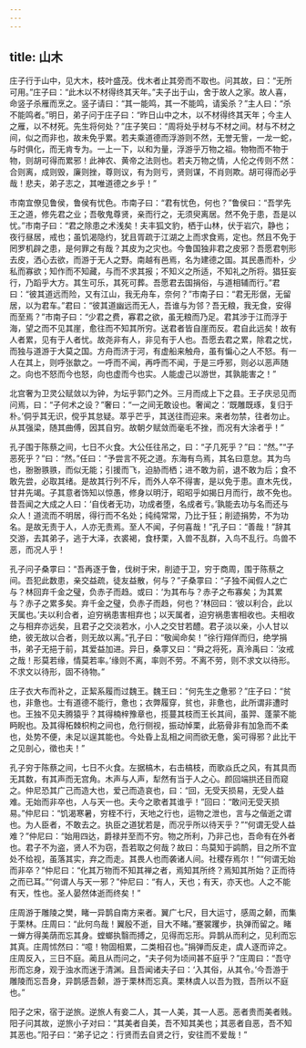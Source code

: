```yaml
---
---
---
```

title: 山木
---



庄子行于山中，见大木，枝叶盛茂。伐木者止其旁而不取也。问其故，曰：“无所可用。”庄子曰：“此木以不材得终其天年。”夫子出于山，舍于故人之家。故人喜，命竖子杀雁而烹之。竖子请曰：“其一能鸣，其一不能鸣，请奚杀？”主人曰：“杀不能鸣者。”明日，弟子问于庄子曰：“昨日山中之木，以不材得终其天年；今主人之雁，以不材死。先生将何处？”庄子笑曰：“周将处乎材与不材之间。材与不材之间，似之而非也，故未免乎累。若夫乘道德而浮游则不然，无誉无訾，一龙一蛇，与时俱化，而无肯专为。一上一下，以和为量，浮游乎万物之祖。物物而不物于物，则胡可得而累邪！此神农、黄帝之法则也。若夫万物之情，人伦之传则不然：合则离，成则毁，廉则挫，尊则议，有为则亏，贤则谋，不肖则欺。胡可得而必乎哉！悲夫，弟子志之，其唯道德之乡乎！”

市南宜僚见鲁侯，鲁侯有忧色。市南子曰：“君有忧色，何也？”鲁侯曰：“吾学先王之道，修先君之业；吾敬鬼尊贤，亲而行之，无须臾离居。然不免于患，吾是以忧。”市南子曰：“君之除患之术浅矣！夫丰狐文豹，栖于山林，伏于岩穴，静也；夜行昼居，戒也；虽饥渴隐约，犹且胥疏于江湖之上而求食焉，定也。然且不免于罔罗机辟之患，是何罪之有哉？其皮为之灾也。今鲁国独非君之皮邪？吾愿君刳形去皮，洒心去欲，而游于无人之野。南越有邑焉，名为建德之国。其民愚而朴，少私而寡欲；知作而不知藏，与而不求其报；不知义之所适，不知礼之所将。猖狂妄行，乃蹈乎大方。其生可乐，其死可葬。吾愿君去国捐俗，与道相辅而行。”君曰：“彼其道远而险，又有江山，我无舟车，奈何？”市南子曰：“君无形倨，无留居，以为君车。”君曰：“彼其道幽远而无人，吾谁与为邻？吾无粮，我无食，安得而至焉？”市南子曰：“少君之费，寡君之欲，虽无粮而乃足。君其涉于江而浮于海，望之而不见其崖，愈往而不知其所穷。送君者皆自崖而反。君自此远矣！故有人者累，见有于人者忧。故尧非有人，非见有于人也。吾愿去君之累，除君之忧，而独与道游于大莫之国。方舟而济于河，有虚船来触舟，虽有惼心之人不怒。有一人在其上，则呼张歙之。一呼而不闻，再呼而不闻，于是三呼邪，则必以恶声随之。向也不怒而今也怒，向也虚而今也实。人能虚己以游世，其孰能害之！”

北宫奢为卫灵公赋敛以为钟，为坛乎郭门之外。三月而成上下之县。王子庆忌见而问焉，曰：“子何术之设？”奢曰：“一之间无敢设也。奢闻之：‘既雕既琢，复归于朴。’侗乎其无识，傥乎其怠疑。萃乎芒乎，其送往而迎来。来者勿禁，往者勿止。从其强梁，随其曲傅，因其自穷。故朝夕赋敛而毫毛不挫，而况有大涂者乎！”

孔子围于陈蔡之间，七日不火食。大公任往吊之，曰：“子几死乎？”曰：“然。”“子恶死乎？”曰：“然。”任曰：“予尝言不死之道。东海有鸟焉，其名曰意怠。其为鸟也，翂翂翐翐，而似无能；引援而飞，迫胁而栖；进不敢为前，退不敢为后；食不敢先尝，必取其绪。是故其行列不斥，而外人卒不得害，是以免于患。直木先伐，甘井先竭。子其意者饰知以惊愚，修身以明汙，昭昭乎如揭日月而行，故不免也。昔吾闻之大成之人曰：‘自伐者无功，功成者堕，名成者亏。’孰能去功与名而还与众人！道流而不明居，得行而不名处；纯纯常常，乃比于狂；削迹捐势，不为功名。是故无责于人，人亦无责焉。至人不闻，子何喜哉！”孔子曰：“善哉！”辞其交游，去其弟子，逃于大泽，衣裘褐，食杼栗，入兽不乱群，入鸟不乱行。鸟兽不恶，而况人乎！

孔子问子桑雽曰：“吾再逐于鲁，伐树于宋，削迹于卫，穷于商周，围于陈蔡之间。吾犯此数患，亲交益疏，徒友益散，何与？”子桑雽曰：“子独不闻假人之亡与？林回弃千金之璧，负赤子而趋。或曰：‘为其布与？赤子之布寡矣；为其累与？赤子之累多矣。弃千金之璧，负赤子而趋，何也？’林回曰：‘彼以利合，此以天属也。’夫以利合者，迫穷祸患害相弃也；以天属者，迫穷祸患害相收也。夫相收之与相弃亦远矣，且君子之交淡若水，小人之交甘若醴。君子淡以亲，小人甘以绝，彼无故以合者，则无故以离。”孔子曰：“敬闻命矣！”徐行翔佯而归，绝学捐书，弟子无挹于前，其爱益加进。异日，桑雽又曰：“舜之将死，真泠禹曰：‘汝戒之哉！形莫若缘，情莫若率。’缘则不离，率则不劳。不离不劳，则不求文以待形。不求文以待形，固不待物。”

庄子衣大布而补之，正絜系履而过魏王。魏王曰：“何先生之惫邪？”庄子曰：“贫也，非惫也。士有道德不能行，惫也；衣弊履穿，贫也，非惫也，此所谓非遭时也。王独不见夫腾猿乎？其得楠梓豫章也，揽蔓其枝而王长其间，虽羿、蓬蒙不能眄睨也。及其得柘棘枳枸之间也，危行侧视，振动悼栗，此筋骨非有加急而不柔也，处势不便，未足以逞其能也。今处昏上乱相之间而欲无惫，奚可得邪？此比干之见剖心，徵也夫！”

孔子穷于陈蔡之间，七日不火食。左据槁木，右击槁枝，而歌焱氏之风，有其具而无其数，有其声而无宫角。木声与人声，犁然有当于人之心。颜回端拱还目而窥之。仲尼恐其广己而造大也，爱己而造哀也，曰：“回，无受天损易，无受人益难。无始而非卒也，人与天一也。夫今之歌者其谁乎！”回曰：“敢问无受天损易。”仲尼曰：“饥渴寒暑，穷桎不行，天地之行也，运物之泄也，言与之偕逝之谓也。为人臣者，不敢去之。执臣之道犹若是，而况乎所以待天乎？”“何谓无受人益难？”仲尼曰：“始用四达，爵禄并至而不穷。物之所利，乃非己也，吾命有在外者也。君子不为盗，贤人不为窃，吾若取之何哉？故曰：鸟莫知于鹢鸸，目之所不宜处不给视，虽落其实，弃之而走。其畏人也而袭诸人间。社稷存焉尔！”“何谓无始而非卒？”仲尼曰：“化其万物而不知其禅之者，焉知其所终？焉知其所始？正而待之而已耳。”“何谓人与天一邪？”仲尼曰：“有人，天也；有天，亦天也。人之不能有天，性也。圣人晏然体逝而终矣！”

庄周游于雕陵之樊，睹一异鹊自南方来者。翼广七尺，目大运寸，感周之颡，而集于栗林。庄周曰：“此何鸟哉！翼殷不逝，目大不睹。”蹇裳躩步，执弹而留之。睹一蝉方得美荫而忘其身。螳螂执翳而搏之，见得而忘形。异鹊从而利之，见利而忘其真。庄周怵然曰：“噫！物固相累，二类相召也。”捐弹而反走，虞人逐而谇之。庄周反入，三日不庭。蔺且从而问之，“夫子何为顷间甚不庭乎？”庄周曰：“吾守形而忘身，观于浊水而迷于清渊。且吾闻诸夫子曰：‘入其俗，从其令。’今吾游于雕陵而忘吾身，异鹊感吾颡，游于栗林而忘真。栗林虞人以吾为戮，吾所以不庭也。”

阳子之宋，宿于逆旅。逆旅人有妾二人，其一人美，其一人恶。恶者贵而美者贱。阳子问其故，逆旅小子对曰：“其美者自美，吾不知其美也；其恶者自恶，吾不知其恶也。”阳子曰：“弟子记之：行贤而去自贤之行，安往而不爱哉！”

